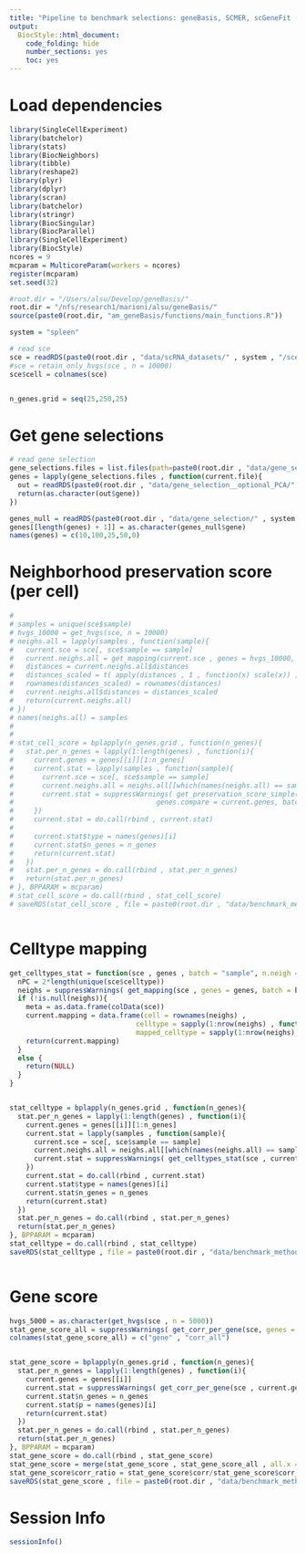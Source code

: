 ```yaml
---
title: "Pipeline to benchmark selections: geneBasis, SCMER, scGeneFit (marker selection) for cell score"
output:
  BiocStyle::html_document:
    code_folding: hide
    number_sections: yes
    toc: yes  
---
```

# Load dependencies

```r


library(SingleCellExperiment)
library(batchelor)
library(stats)
library(BiocNeighbors)
library(tibble)
library(reshape2)
library(plyr)
library(dplyr)
library(scran)
library(batchelor)
library(stringr)
library(BiocSingular)
library(BiocParallel)
library(SingleCellExperiment)
library(BiocStyle)
ncores = 9
mcparam = MulticoreParam(workers = ncores)
register(mcparam)
set.seed(32)

#root.dir = "/Users/alsu/Develop/geneBasis/"
root.dir = "/nfs/research1/marioni/alsu/geneBasis/"
source(paste0(root.dir, "am_geneBasis/functions/main_functions.R"))

system = "spleen"

# read sce 
sce = readRDS(paste0(root.dir , "data/scRNA_datasets/" , system , "/sce_" , system , ".Rds"))
#sce = retain_only_hvgs(sce , n = 10000)
sce$cell = colnames(sce)


n_genes.grid = seq(25,250,25)

```

# Get gene selections

```r


# read gene selection 
gene_selections.files = list.files(path=paste0(root.dir , "data/gene_selection__optional_PCA/" , system , "/"))
genes = lapply(gene_selections.files , function(current.file){
  out = readRDS(paste0(root.dir , "data/gene_selection__optional_PCA/" , system , "/" , current.file))
  return(as.character(out$gene))
})

genes_null = readRDS(paste0(root.dir , "data/gene_selection/" , system , "/" , "gene_selection.Rds"))
genes[[length(genes) + 1]] = as.character(genes_null$gene)
names(genes) = c(10,100,25,50,0)


```


# Neighborhood preservation score (per cell)

```r

# 
# samples = unique(sce$sample)
# hvgs_10000 = get_hvgs(sce, n = 10000)
# neighs.all = lapply(samples , function(sample){
#   current.sce = sce[, sce$sample == sample]
#   current.neighs.all = get_mapping(current.sce , genes = hvgs_10000, batch = NULL, n.neigh = "all", nPC = 50 , get.dist = T , type = "together")
#   distances = current.neighs.all$distances
#   distances_scaled = t( apply(distances , 1 , function(x) scale(x)) )
#   rownames(distances_scaled) = rownames(distances)
#   current.neighs.all$distances = distances_scaled
#   return(current.neighs.all)
# })
# names(neighs.all) = samples
# 
# 
# stat_cell_score = bplapply(n_genes.grid , function(n_genes){
#   stat.per_n_genes = lapply(1:length(genes) , function(i){
#     current.genes = genes[[i]][1:n_genes]
#     current.stat = lapply(samples , function(sample){
#       current.sce = sce[, sce$sample == sample]
#       current.neighs.all = neighs.all[[which(names(neighs.all) == sample)]]
#       current.stat = suppressWarnings( get_preservation_score_simple(current.sce , neighs.all = current.neighs.all , genes.all = rownames(current.sce) , 
#                                   genes.compare = current.genes, batch = NULL, n.neigh = 5 , nPC.all = 50 , nPC.compare = 50) )
#     })
#     current.stat = do.call(rbind , current.stat)
#     
#     current.stat$type = names(genes)[i]
#     current.stat$n_genes = n_genes
#     return(current.stat)
#   })
#   stat.per_n_genes = do.call(rbind , stat.per_n_genes)
#   return(stat.per_n_genes)
# }, BPPARAM = mcparam)
# stat_cell_score = do.call(rbind , stat_cell_score)
# saveRDS(stat_cell_score , file = paste0(root.dir , "data/benchmark_method/diff_nPC/" , system , "/cell_score.Rds"))



```

# Celltype mapping

```r


get_celltypes_stat = function(sce , genes , batch = "sample", n.neigh = 5){
  nPC = 2*length(unique(sce$celltype))
  neighs = suppressWarnings( get_mapping(sce , genes = genes, batch = batch, n.neigh = n.neigh, nPC = nPC , get.dist = F , type = "together"))
  if (!is.null(neighs)){
    meta = as.data.frame(colData(sce))
    current.mapping = data.frame(cell = rownames(neighs) ,
                               celltype = sapply(1:nrow(neighs) , function(i) meta$celltype[meta$cell == rownames(neighs)[i]]) ,
                               mapped_celltype = sapply(1:nrow(neighs), function(i) getmode(meta$celltype[match(neighs[i,] , meta$cell)] , 1:n.neigh) ))
    return(current.mapping)
  }
  else {
    return(NULL)
  }
}


stat_celltype = bplapply(n_genes.grid , function(n_genes){
  stat.per_n_genes = lapply(1:length(genes) , function(i){
    current.genes = genes[[i]][1:n_genes]
    current.stat = lapply(samples , function(sample){
      current.sce = sce[, sce$sample == sample]
      current.neighs.all = neighs.all[[which(names(neighs.all) == sample)]]
      current.stat = suppressWarnings( get_celltypes_stat(sce , current.genes , batch = "sample", n.neigh = 10 ) )
    })
    current.stat = do.call(rbind , current.stat)
    current.stat$type = names(genes)[i]
    current.stat$n_genes = n_genes
    return(current.stat)
  })
  stat.per_n_genes = do.call(rbind , stat.per_n_genes)
  return(stat.per_n_genes)
}, BPPARAM = mcparam)
stat_celltype = do.call(rbind , stat_celltype)
saveRDS(stat_celltype , file = paste0(root.dir , "data/benchmark_method/diff_nPC/" , system , "/celltype_classic.Rds"))



```

# Gene score

```r


hvgs_5000 = as.character(get_hvgs(sce , n = 5000))
stat_gene_score_all = suppressWarnings( get_corr_per_gene(sce, genes = hvgs_5000, batch = "sample" , n.neigh = 5 , nPC = 50 , genes.predict = hvgs_5000 ) ) 
colnames(stat_gene_score_all) = c("gene" , "corr_all")


stat_gene_score = bplapply(n_genes.grid , function(n_genes){
  stat.per_n_genes = lapply(1:length(genes) , function(i){
    current.genes = genes[[i]]
    current.stat = suppressWarnings( get_corr_per_gene(sce , current.genes[1:n_genes] , batch = "sample", n.neigh = 5 , nPC= 50 , genes.predict = hvgs_5000 , type = "corr" ) )
    current.stat$n_genes = n_genes
    current.stat$p = names(genes)[i]
    return(current.stat)
  })
  stat.per_n_genes = do.call(rbind , stat.per_n_genes)
  return(stat.per_n_genes)
}, BPPARAM = mcparam)
stat_gene_score = do.call(rbind , stat_gene_score)
stat_gene_score = merge(stat_gene_score , stat_gene_score_all , all.x = T , all.y = F)
stat_gene_score$corr_ratio = stat_gene_score$corr/stat_gene_score$corr_all
saveRDS(stat_gene_score , file = paste0(root.dir , "data/benchmark_method/diff_nPC/" , system , "/gene_score.Rds"))


```



# Session Info

```r
sessionInfo()
```
